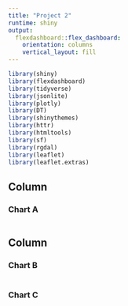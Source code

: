 ```yaml
---
title: "Project 2"
runtime: shiny
output: 
  flexdashboard::flex_dashboard:
    orientation: columns
    vertical_layout: fill
---
```


```r
library(shiny)
library(flexdashboard)
library(tidyverse)
library(jsonlite)
library(plotly)
library(DT)
library(shinythemes)
library(httr)
library(htmltools)
library(sf)
library(rgdal)
library(leaflet)
library(leaflet.extras)
```

Column {data-width=650}
-----------------------------------------------------------------------

### Chart A

```r

```

Column {data-width=350}
-----------------------------------------------------------------------

### Chart B

```r

```

### Chart C

```r

```

